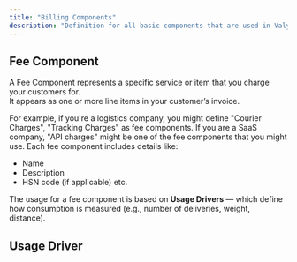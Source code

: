 ```yaml
---
title: "Billing Components"
description: "Definition for all basic components that are used in Valyx's billing system"
---
```


## Fee Component

A Fee Component represents a specific service or item that you charge your customers for.\
It appears as one or more line items in your customer’s invoice.

For example, if you're a logistics company, you might define "Courier Charges", "Tracking Charges" as fee components. If you are a SaaS company, "API charges" might be one of the fee components that you might use. Each fee component includes details like:

- Name
- Description
- HSN code (if applicable) etc.

The usage for a fee component is based on **Usage Drivers** — which define how consumption is measured (e.g., number of deliveries, weight, distance).

## Usage Driver